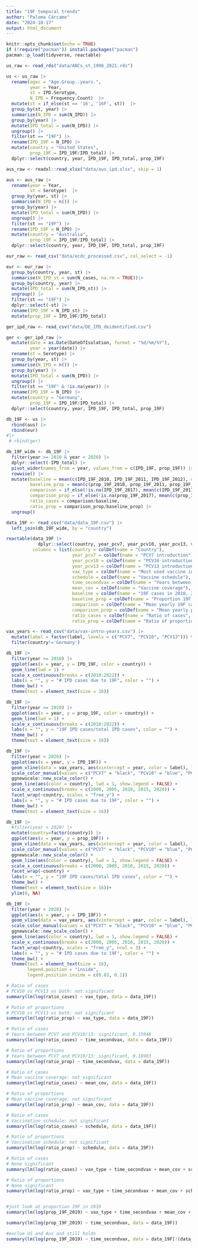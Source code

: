 ```yaml
---
title: "19F temporal trends"
author: "Paloma Cárcamo"
date: "2024-10-17"
output: html_document
---
```


```r
knitr::opts_chunk$set(echo = TRUE)
if (!require("pacman")) install.packages("pacman")
pacman::p_load(tidyverse, reactable)
```

```r
us_raw <- read_rds("data/ABCs_st_1998_2021.rds")

us <- us_raw |> 
  rename(agec = "Age.Group..years.",
         year = Year,
         st = IPD.Serotype,
         N_IPD = Frequency.Count)  |> 
  mutate(st = if_else(st == '16', '16F', st))  |> 
  group_by(st, year) |> 
  summarize(N_IPD = sum(N_IPD)) |> 
  group_by(year) |> 
  mutate(IPD_total = sum(N_IPD)) |> 
  ungroup() |> 
  filter(st == "19F") |> 
  rename(IPD_19F = N_IPD) |> 
  mutate(country = "United States",
         prop_19F = IPD_19F/IPD_total) |> 
  dplyr::select(country, year, IPD_19F, IPD_total, prop_19F)

aus_raw <- readxl::read_xlsx("data/aus_ipd.xlsx", skip = 1)

aus <- aus_raw |> 
  rename(year = Year,
         st = Serotype)  |> 
  group_by(year, st) |> 
  summarise(N_IPD = n()) |> 
  group_by(year) |> 
  mutate(IPD_total = sum(N_IPD)) |> 
  ungroup() |> 
  filter(st == "19F") |> 
  rename(IPD_19F = N_IPD) |> 
  mutate(country = "Australia",
         prop_19F = IPD_19F/IPD_total) |> 
  dplyr::select(country, year, IPD_19F, IPD_total, prop_19F)

eur_raw <- read_csv("data/ecdc_processed.csv", col_select = -1)

eur <- eur_raw |> 
  group_by(country, year, st) |> 
  summarise(N_IPD_st = sum(N_cases, na.rm = TRUE))|> 
  group_by(country, year) |> 
  mutate(IPD_total = sum(N_IPD_st)) |> 
  ungroup() |> 
  filter(st == "19F") |> 
  dplyr::select(-st) |> 
  rename(IPD_19F = N_IPD_st) |> 
  mutate(prop_19F = IPD_19F/IPD_total)

ger_ipd_raw <- read_csv("data/DE_IPD_deidentified.csv")

ger <- ger_ipd_raw |> 
  mutate(date = as.Date(DateOfIsolation, format = "%d/%m/%Y"),
         year = year(date)) |>
  rename(st = Serotype) |> 
  group_by(year, st) |> 
  summarise(N_IPD = n()) |> 
  group_by(year) |> 
  mutate(IPD_total = sum(N_IPD)) |> 
  ungroup() |> 
  filter(st == "19F" & !is.na(year)) |> 
  rename(IPD_19F = N_IPD) |> 
  mutate(country = "Germany",
         prop_19F = IPD_19F/IPD_total) |> 
  dplyr::select(country, year, IPD_19F, IPD_total, prop_19F)

db_19F <- us |> 
  rbind(aus) |> 
  rbind(eur) 
#|> 
 # rbind(ger) 

db_19F_wide <- db_19F |> 
  filter(year >= 2010 & year < 2020) |> 
  dplyr::select(-IPD_total) |> 
  pivot_wider(names_from = year, values_from = c(IPD_19F, prop_19F)) |> 
  rowwise() |> 
  mutate(baseline = mean(c(IPD_19F_2010, IPD_19F_2011, IPD_19F_2012), na.rm = TRUE),
         baseline_prop = mean(c(prop_19F_2010, prop_19F_2011, prop_19F_2012), na.rm = TRUE),
         comparison = if_else(!is.na(IPD_19F_2017), mean(c(IPD_19F_2017, IPD_19F_2018, IPD_19F_2019), na.rm = TRUE), IPD_19F_2014),
         comparison_prop = if_else(!is.na(prop_19F_2017), mean(c(prop_19F_2017, prop_19F_2018, prop_19F_2019), na.rm = TRUE), prop_19F_2014),
         ratio_cases = comparison/baseline,
         ratio_prop = comparison_prop/baseline_prop) |> 
  ungroup()

data_19F <- read_csv("data/data_19F.csv") |> 
  left_join(db_19F_wide, by = "country")
```

```r
reactable(data_19F |> 
            dplyr::select(country, year_pcv7, year_pcv10, year_pcv13, vax_type, schedule, time_secondvax, mean_cov, baseline, baseline_prop, comparison, comparison_prop, ratio_cases, ratio_prop),
          columns = list(country = colDef(name = "Country"),
                         year_pcv7 = colDef(name = "PCV7 introduction"),
                         year_pcv10 = colDef(name = "PCV10 introduction"),
                         year_pcv13 = colDef(name = "PCV13 introduction"),
                         vax_type = colDef(name = "Most used vaccine in F/U period"),
                         schedule = colDef(name = "Vaccine schedule"),
                         time_secondvax = colDef(name = "Years between PCV7 and PCV10/13"),
                         mean_cov = colDef(name = "Vaccine coverage"),
                         baseline = colDef(name = "19F cases in 2010, 2011 or 2012", format = colFormat(digits = 0)),
                         baseline_prop = colDef(name = "Proportion 19F cases in 2010, 2011 or 2012", format = colFormat(digits = 2)),
                         comparison = colDef(name = "Mean yearly 19F cases in 2017:2019", format = colFormat(digits = 2)),
                         comparison_prop = colDef(name = "Mean yearly proportion 19F cases in 2017:2019", format = colFormat(digits = 2)),
                         ratio_cases = colDef(name = "Ratio of cases", format = colFormat(digits = 2)),
                         ratio_prop = colDef(name = "Ratio of proportions", format = colFormat(digits = 2))), defaultPageSize = 14)
```

```r
vax_years <- read_csv("data/vax-intro-years.csv") |> 
  mutate(label = factor(label, levels = c("PCV7", "PCV10", "PCV13"))) %>%
  filter(country!='Germany')

db_19F |> 
  filter(year >= 2010) |> 
  ggplot(aes(x = year, y = IPD_19F, color = country)) +
  geom_line(lwd = 1) +
  scale_x_continuous(breaks = c(2010:2022)) +
  labs(x = "", y = "# IPD cases due to 19F", color = "") +
  theme_bw() +
  theme(text = element_text(size = 16))

db_19F |> 
  filter(year >= 2010) |> 
  ggplot(aes(x = year, y = prop_19F, color = country)) +
  geom_line(lwd = 1) +
  scale_x_continuous(breaks = c(2010:2022)) +
  labs(x = "", y = "19F IPD cases/total IPD cases", color = "") +
  theme_bw() +
  theme(text = element_text(size = 16))

db_19F |> 
  filter(year < 2020) |> 
  ggplot(aes(x = year, y = IPD_19F)) +
  geom_vline(data = vax_years, aes(xintercept = year, color = label), lty = 2) +
  scale_color_manual(values = c("PCV7" = "black", "PCV10" = "blue", "PCV13" = "red"), name = "") +
  ggnewscale::new_scale_color() +
  geom_line(aes(color = country), lwd = 1, show.legend = FALSE) +
  scale_x_continuous(breaks = c(2000, 2005, 2010, 2015, 2020)) +
  facet_wrap(~country, scales = "free_y") +
  labs(x = "", y = "# IPD cases due to 19F", color = "") +
  theme_bw() +
  theme(text = element_text(size = 16))

db_19F |> 
  #filter(year < 2020) |> 
  mutate(country=factor(country)) |>
  ggplot(aes(x = year, y = prop_19F)) +
  geom_vline(data = vax_years, aes(xintercept = year, color = label), lty = 2) +
  scale_color_manual(values = c("PCV7" = "black", "PCV10" = "blue", "PCV13" = "red"), name = "") +
  ggnewscale::new_scale_color() +
  geom_line(aes(color = country), lwd = 1, show.legend = FALSE) +
  scale_x_continuous(breaks = c(2000, 2005, 2010, 2015, 2020)) +
  facet_wrap(~country) +
  labs(x = "", y = "19F IPD cases/total IPD cases", color = "") +
  theme_bw() +
  theme(text = element_text(size = 16))+
  ylim(0, NA)
```

```r
db_19F |> 
  filter(year < 2020) |> 
  ggplot(aes(x = year, y = IPD_19F)) +
  geom_vline(data = vax_years, aes(xintercept = year, color = label), lty = 2) +
  scale_color_manual(values = c("PCV7" = "black", "PCV10" = "blue", "PCV13" = "red"), name = "") +
  ggnewscale::new_scale_color() +
  geom_line(aes(color = country), lwd = 1, show.legend = FALSE) +
  scale_x_continuous(breaks = c(2000, 2005, 2010, 2015, 2020)) +
  facet_wrap(~country, scales = "free_y", ncol = 3) +
  labs(x = "", y = "# IPD cases due to 19F", color = "") +
  theme_bw() +
  theme(text = element_text(size = 16),
        legend.position = "inside",
        legend.position.inside = c(0.83, 0.1))
```

```r
# Ratio of cases
# PCV10 vs PCV13 vs both: not significant
summary(lm(log(ratio_cases) ~ vax_type, data = data_19F))

# Ratio of proportions
# PCV10 vs PCV13 vs both: not significant
summary(lm(log(ratio_prop) ~ vax_type, data = data_19F))

# Ratio of cases
# Years between PCV7 and PCV10/13: significant, 0.15948
summary(lm(log(ratio_cases) ~ time_secondvax, data = data_19F))

# Ratio of proportions
# Years between PCV7 and PCV10/13: significant, 0.16983
summary(lm(log(ratio_prop) ~ time_secondvax, data = data_19F))

# Ratio of cases
# Mean vaccine coverage: not significant
summary(lm(log(ratio_cases) ~ mean_cov, data = data_19F))

# Ratio of proportions
# Mean vaccine coverage: not significant
summary(lm(log(ratio_prop) ~ mean_cov, data = data_19F))

# Ratio of cases
# Vaccination schedule: not significant
summary(lm(log(ratio_cases) ~ schedule, data = data_19F))

# Ratio of proportions
# Vaccination schedule: not significant
summary(lm(log(ratio_prop) ~ schedule, data = data_19F))

# Ratio of cases
# None significant
summary(lm(log(ratio_cases) ~ vax_type + time_secondvax + mean_cov + schedule, data = data_19F))

# Ratio of proportions
# None significant
summary(lm(log(ratio_prop) ~ vax_type + time_secondvax + mean_cov + schedule, data = data_19F))


#just look at proportion 19F in 2019
summary(lm(log(prop_19F_2019) ~ vax_type + time_secondvax + mean_cov + schedule, data = data_19F))

summary(lm(log(prop_19F_2019) ~ time_secondvax, data = data_19F))

#exclue US and Aus and still holds
summary(lm(log(prop_19F_2019) ~ time_secondvax, data = data_19F[!(data_19F$country %in% c('United States', 'Australia') ),]))
```
